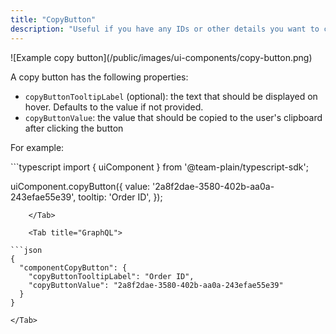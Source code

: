 ```yaml
---
title: "CopyButton"
description: "Useful if you have any IDs or other details you want to copy for use in messages or outside of Plain."
---
```


<Frame>
  ![Example copy button](/public/images/ui-components/copy-button.png)
</Frame>

A copy button has the following properties:

- `copyButtonTooltipLabel` (optional): the text that should be displayed on hover. Defaults to the value if not
  provided.
- `copyButtonValue`: the value that should be copied to the user's clipboard after clicking the button

For example:

<Tabs>
    <Tab title="Typescript SDK">
```typescript
import { uiComponent } from '@team-plain/typescript-sdk';
 
uiComponent.copyButton({
  value: '2a8f2dae-3580-402b-aa0a-243efae55e39',
  tooltip: 'Order ID',
});
```
    </Tab>

    <Tab title="GraphQL">

```json
{
  "componentCopyButton": {
    "copyButtonTooltipLabel": "Order ID",
    "copyButtonValue": "2a8f2dae-3580-402b-aa0a-243efae55e39"
  }
}
```

    </Tab>

</Tabs>
